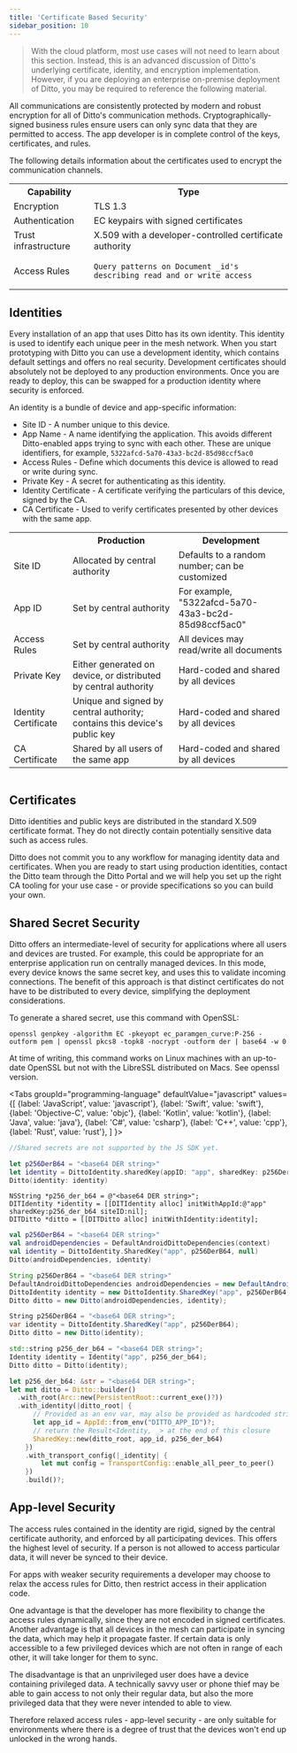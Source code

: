 ```yaml
---
title: 'Certificate Based Security'
sidebar_position: 10
---
```




> With the cloud platform, most use cases will not need to learn about this section. Instead, this is an advanced discussion of Ditto's underlying certificate, identity, and encryption implementation. However, if you are deploying an enterprise on-premise deployment of Ditto, you may be required to reference the following material.

All communications are consistently protected by modern and robust encryption for all of Ditto's communication methods. Cryptographically-signed business rules ensure users can only sync data that they are permitted to access. The app developer is in complete control of the keys, certificates, and rules.

The following details information about the certificates used to encrypt the communication channels.

<table>
<tr>
  <th>Capability</th>
  <th>Type</th>
</tr>

<tr>
  <td>Encryption</td>
  <td>TLS 1.3</td>
</tr>

<tr>
  <td>Authentication</td>
  <td>EC keypairs with signed certificates</td>
</tr>

<tr>
  <td>Trust infrastructure</td>
  <td>X.509 with a developer-controlled certificate authority</td>
</tr>

<tr>
  <td>Access Rules</td>
  <td>

    Query patterns on Document _id's describing read and or write access

  </td>
</tr>

</table>

## Identities

Every installation of an app that uses Ditto has its own identity. This identity is used to identify each unique peer in the mesh network. When you start prototyping with Ditto you can use a development identity, which contains default settings and offers no real security. Development certificates should absolutely not be deployed to any production environments. Once you are ready to deploy, this can be swapped for a production identity where security is enforced.

An identity is a bundle of device and app-specific information:

* Site ID - A number unique to this device.
* App Name - A name identifying the application. This avoids different Ditto-enabled apps trying to sync with each other. These are unique identifiers, for example, `5322afcd-5a70-43a3-bc2d-85d98ccf5ac0`
* Access Rules - Define which documents this device is allowed to read or write during sync.
* Private Key - A secret for authenticating as this identity.
* Identity Certificate - A certificate verifying the particulars of this device, signed by the CA.
* CA Certificate - Used to verify certificates presented by other devices with the same app.

<table>
  <tr>
    <th></th>
    <th>Production</th>
    <th>Development</th>
  </tr>

  <tr>
    <td>Site ID</td>
    <td>Allocated by central authority</td>
    <td>Defaults to a random number; can be customized</td>
  </tr>

  <tr>
    <td>App ID</td>
    <td>Set by central authority</td>
    <td>For example, "5322afcd-5a70-43a3-bc2d-85d98ccf5ac0"</td>
  </tr>

  <tr>
    <td>Access Rules</td>
    <td>Set by central authority</td>
    <td>All devices may read/write all documents</td>
  </tr>

  <tr>
    <td>Private Key</td>
    <td>Either generated on device, or distributed by central authority</td>
    <td>Hard-coded and shared by all devices</td>
  </tr>

  <tr>
    <td>Identity Certificate</td>
    <td>
      Unique and signed by central authority; contains this device's public key
    </td>
    <td>Hard-coded and shared by all devices</td>
  </tr>

  <tr>
    <td>CA Certificate</td>
    <td>Shared by all users of the same app</td>
    <td>Hard-coded and shared by all devices</td>
  </tr>

  <table></table>
</table>


## Certificates
Ditto identities and public keys are distributed in the standard X.509
certificate format. They do not directly contain potentially sensitive data such
as access rules.

Ditto does not commit you to any workflow for managing identity data and
certificates. When you are ready to start using production identities, contact
the Ditto team through the Ditto Portal and we will help you set up the right CA
tooling for your use case - or provide specifications so you can build your own.

## Shared Secret Security

Ditto offers an intermediate-level of security for applications where all users and devices are trusted. For example, this could be appropriate for an enterprise application run on centrally managed devices. In this mode, every device knows the same secret key, and uses this to validate incoming connections. The benefit of this approach is that distinct certificates do not have to be distributed to every device, simplifying the deployment considerations.

To generate a shared secret, use this command with OpenSSL:

```console
openssl genpkey -algorithm EC -pkeyopt ec_paramgen_curve:P-256 -outform pem | openssl pkcs8 -topk8 -nocrypt -outform der | base64 -w 0
```

At time of writing, this command works on Linux machines with an up-to-date OpenSSL but not with the LibreSSL distributed on Macs. See openssl version.

<Tabs
  groupId="programming-language"
  defaultValue="javascript"
  values={[
    {label: 'JavaScript', value: 'javascript'},
    {label: 'Swift', value: 'swift'},
    {label: 'Objective-C', value: 'objc'},
    {label: 'Kotlin', value: 'kotlin'},
    {label: 'Java', value: 'java'},
    {label: 'C#', value: 'csharp'},
    {label: 'C++', value: 'cpp'},
    {label: 'Rust', value: 'rust'},
  ]
}>
<TabItem value="javascript">

```js
//Shared secrets are not supported by the JS SDK yet.
```

</TabItem>
<TabItem value="swift">

```swift
let p256DerB64 = "<base64 DER string>"
let identity = DittoIdentity.sharedKey(appID: "app", sharedKey: p256DerB64)
Ditto(identity: identity)
```

</TabItem>
<TabItem value="objc">

```objc
NSString *p256_der_b64 = @"<base64 DER string>";
DITIdentity *identity = [[DITIdentity alloc] initWithAppId:@"app" sharedKey:p256_der_b64 siteID:nil];
DITDitto *ditto = [[DITDitto alloc] initWithIdentity:identity];
```

</TabItem>
<TabItem value="kotlin">

```kotlin
val p256DerB64 = "<base64 DER string>"
val androidDependencies = DefaultAndroidDittoDependencies(context)
val identity = DittoIdentity.SharedKey("app", p256DerB64, null)
Ditto(androidDependencies, identity)
```

</TabItem>
<TabItem value="java">

```java
String p256DerB64 = "<base64 DER string>"
DefaultAndroidDittoDependencies androidDependencies = new DefaultAndroidDittoDependencies(applicationContext);
DittoIdentity identity = new DittoIdentity.SharedKey("app", p256DerB64, null)
Ditto ditto = new Ditto(androidDependencies, identity);
```

</TabItem>
<TabItem value="csharp">

```csharp
String p256DerB64 = "<base64 DER string>";
var identity = DittoIdentity.SharedKey("app", p256DerB64);
Ditto ditto = new Ditto(identity);
```

</TabItem>
<TabItem value="cpp">

```cpp
std::string p256_der_b64 = "<base64 DER string>";
Identity identity = Identity("app", p256_der_b64);
Ditto ditto = Ditto(identity);
```
</TabItem>

<TabItem value="rust">

```rust
let p256_der_b64: &str = "<base64 DER string>";
let mut ditto = Ditto::builder()
  .with_root(Arc::new(PersistentRoot::current_exe()?))
  .with_identity(|ditto_root| {
      // Provided as an env var, may also be provided as hardcoded string
      let app_id = AppId::from_env("DITTO_APP_ID")?;
      // return the Result<Identity, _> at the end of this closure
      SharedKey::new(ditto_root, app_id, p256_der_b64)
    })
    .with_transport_config(|_identity| {
        let mut config = TransportConfig::enable_all_peer_to_peer()
    })
    .build()?;
```

</TabItem>
</Tabs>

## App-level Security
The access rules contained in the identity are rigid, signed by the central certificate authority, and enforced by all participating devices. This offers the highest level of security. If a person is not allowed to access particular data, it will never be synced to their device.

For apps with weaker security requirements a developer may choose to relax the access rules for Ditto, then restrict access in their application code.

One advantage is that the developer has more flexibility to change the access rules dynamically, since they are not encoded in signed certificates. Another advantage is that all devices in the mesh can participate in syncing the data, which may help it propagate faster. If certain data is only accessible to a few privileged devices which are not often in range of each other, it will take longer for them to sync.

The disadvantage is that an unprivileged user does have a device containing privileged data. A technically savvy user or phone thief may be able to gain access to not only their regular data, but also the more privileged data that they were never intended to able to view.

Therefore relaxed access rules - app-level security - are only suitable for environments where there is a degree of trust that the devices won't end up unlocked in the wrong hands.